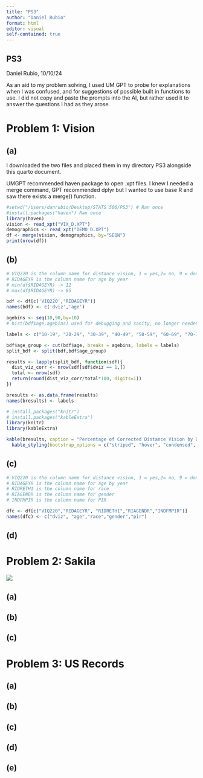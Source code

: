 ```yaml
---
title: "PS3"
author: "Daniel Rubio"
format: html
editor: visual
self-contained: true
---
```


## PS3

Daniel Rubio, 10/10/24

As an aid to my problem solving, I used UM GPT to probe for explanations when I was confused, and for suggestions of possible built in functions to use. I did not copy and paste the prompts into the AI, but rather used it to answer the questions I had as they arose.

# Problem 1: Vision

## (a)

I downloaded the two files and placed them in my directory PS3 alongside this quarto document.

UMGPT recommended haven package to open .xpt files. I knew I needed a merge command, GPT recommended dplyr but I wanted to use base R and saw there exists a merge() function.

```r
#setwd("/Users/danrubio/Desktop/STATS 506/PS3") # Ran once
#install.packages("haven") Ran once
library(haven)
vision <- read_xpt("VIX_D.XPT")
demographics <- read_xpt("DEMO_D.XPT")
df <- merge(vision, demographics, by="SEQN")
print(nrow(df))
```

## (b)

```r
# VIQ220 is the column name for distance vision, 1 = yes,2= no, 9 = don't know
# RIDAGEYR is the column name for age by year 
# min(df$RIDAGEYR) -> 12
# max(df$RIDAGEYR) -> 85

bdf <- df[c('VIQ220',"RIDAGEYR")]
names(bdf) <- c('dviz','age')

agebins <- seq(10,90,by=10)
# hist(bdf$age,agebins) used for debugging and sanity, no longer needed

labels <- c("10-19", "20-29", "30-39", "40-49", "50-59", "60-69", "70-79", "80-89")

bdf$age_group <- cut(bdf$age, breaks = agebins, labels = labels)
split_bdf <- split(bdf,bdf$age_group)

results <- lapply(split_bdf, function(sdf){
  dist_viz_corr <- nrow(sdf[sdf$dviz == 1,])
  total <- nrow(sdf)
  return(round(dist_viz_corr/total*100, digits=1))
})

bresults <- as.data.frame(results)
names(bresults) <- labels


```

```r
# install.packages("knitr")
# install.packages("kableExtra")
library(knitr)
library(kableExtra)

kable(bresults, caption = "Percentage of Corrected Distance Vision by Decade") %>%
  kable_styling(bootstrap_options = c("striped", "hover", "condensed", "responsive")) 
```

## (c)

```r
# VIQ220 is the column name for distance vision, 1 = yes,2= no, 9 = don't know
# RIDAGEYR is the column name for age by year
# RIDRETH1 is the column name for race
# RIAGENDR is the column name for gender
# INDFMPIR is the column name for PIR

dfc <- df[c("VIQ220","RIDAGEYR", "RIDRETH1","RIAGENDR","INDFMPIR")]
names(dfc) <- c("dviz", "age","race","gender","pir")

```

## (d)

# Problem 2: Sakila

![](images/clipboard-3241328861.png)

## (a)

## (b)

## (c)

# Problem 3: US Records

## (a)

## (b)

## (c)

## (d)

## (e)
